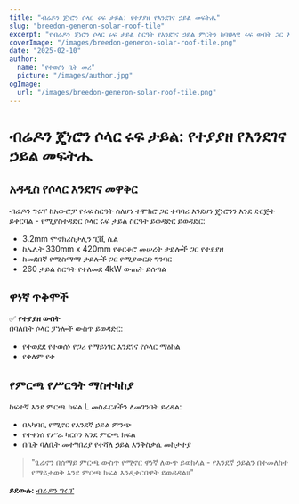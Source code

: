```yaml
---
title: "ብሬዶን ጄነሮን ሶላር ሩፍ ታይል: የተያያዘ የእንደገና ኃይል መፍትሔ"
slug: "breedon-generon-solar-roof-tile"
excerpt: "የብሬዶን ጄነሮን ሶላር ሩፍ ታይል ስርዓት የእንደገና ኃይል ምርትን ከባህላዊ ሩፍ ውበት ጋር እንዴት ይያያዥ እንደሚችል ይወዳድሩ።"
coverImage: "/images/breedon-generon-solar-roof-tile.png"
date: "2025-02-10"
author:
  name: "የተወሰነ ቤት መሪ"
  picture: "/images/author.jpg"
ogImage:
  url: "/images/breedon-generon-solar-roof-tile.png"
---
```


# ብሬዶን ጄነሮን ሶላር ሩፍ ታይል: የተያያዘ የእንደገና ኃይል መፍትሔ

## አዳዲስ የሶላር እንደገና መዋቅር

ብሬዶን ግሩፕ ከአውሮፓ የሩፍ ስርዓት ስለሆነ ተሞክሮ ጋር ተባባሪ እንደሆነ ጄነሮንን እንደ ድርጅት ይቀርባል - የሚያስተዳድር ሶላር ሩፍ ታይል ስርዓት ይወዳድር ይወዳድር:

- 3.2mm ሞኖክሪስታሊን ፒቪ ሴል
- ከኤሊት 330mm x 420mm የቆርቆሮ መሠረት ታይሎች ጋር የተያያዘ
- ከመደበኛ የሚስማማ ታይሎች ጋር የሚያወርድ ግንባር
- 260 ታይል ስርዓት የተለመደ 4kW ውጤት ይሰጣል

## ዋነኛ ጥቅሞች

✅ **የተያያዘ ውበት**  
በባለቤት ሶላር ፓነሎች ውስጥ ይወዳድር:
- የተወደደ የተወሰነ የጋሪ የማይነገር እንደገና የሶላር ማዕከል
- የቀለም የተ

## የምርጫ የሥርዓት ማስተካከያ

ከፍተኛ እንደ ምርጫ ክፍል L መስፈርቶችን ለመገንባት ይረዳል:
- በአካባቢ የሚኖር የእንደኛ ኃይል ምንጭ
- የተቀነሰ የሥራ ካርቦን እንደ ምርጫ ክፍል
- በቤት ባለቤት መተግበሪያ የተሻለ ኃይል እንቅስቃሴ መከታተያ

> "ጌሬኖን በሰማይ ምርጫ ውስጥ የሚኖር ዋነኛ ለውጥ ይወክላል - የእንደኛ ኃይልን በተመለከተ የማይታወቅ እንደ ምርጫ ክፍል እንዲቀርበዋት ይወዳዳል።"

**ይደውሉ:** [ብሬዶን ግሩፕ](https://www.breedongroup.com)